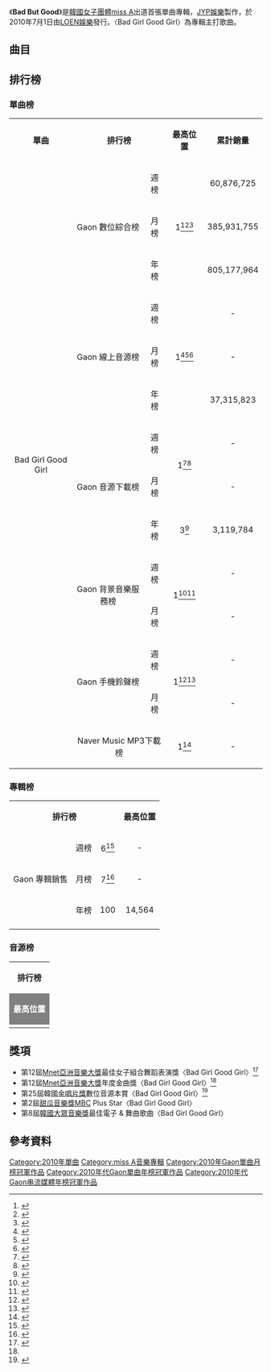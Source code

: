 {{Infobox song
| name       = Bad But Good
| type       = 單曲
| artist     = [[miss_A|miss A]]
| cover      = Miss A-Bad But Good cover.jpg
| released   = 2010年7月1日
| recorded   = 2010年
| genre      = [[韓國流行音樂|K-pop]]、[[舞曲|Dance]]
| length     = 13:16
| label      = {{KOR}} [[JYP娛樂|JYP娛樂]]（製作）,<br />{{KOR}} [[LOEN娛樂|LOEN娛樂]]（發行）
| producer   = [[朴軫永|朴軫永]]
| prev_title = 
| prev_year  = 
| next_title = [[Step_Up_(miss_A單曲)|Step Up]]
| next_year  = 2010
| misc       = {{External music video|type=single|{{YouTube|8TeeJvcBdLA|Bad Girl Good Girl}}}}
}}
《'''Bad But Good'''》是[[韓國|韓國]][[女子音樂組合|女子團體]][[miss_A|miss A]]出道首張單曲專輯，[[JYP娛樂|JYP娛樂]]製作，於2010年7月1日由[[LOEN娛樂|LOEN娛樂]]發行。〈Bad Girl Good Girl〉為專輯主打歌曲。

==曲目==
{{Track listing
| collapsed       = no
| headline        = 
| extra_column    = 
| total_length    = 13:16

| all_writing     = 
| all_lyrics      = 
| all_music       = 

| title1          = '''Bad Girl Good Girl'''  
| note1           = 
| writer1         = 
| lyrics1         = [[朴軫永|J.Y. Park "The Asiansoul"]]
| music1          = J.Y. Park "The Asiansoul"
| extra1          = 
| length1         = 3:37

| title2          = 正好遇見
| note2           = 
| writer2         = 
| lyrics2         = 슈퍼창따이
| music2          = 슈퍼창따이
| extra2          = 
| length2         = 3:05

| title3          = 再愛一次
| note3           = 
| writer3         = 
| lyrics3         = 슈퍼창따이
| music3          = 슈퍼창따이
| extra3          = 
| length3         = 3:26

| title4          = Break It
| note4           = 
| writer4         = 
| lyrics4         = 슈퍼창따이 
| music4          = TOMMY RARK
| extra4          = 
| length4         = 3:48
}}

== 排行榜 ==
===單曲榜===
{| class="wikitable sortable" width=70%
|- style="background:#808080; color:white"
|align="center"|'''單曲'''
|colspan="2" align="center"|'''排行榜'''
|align="center"|'''最高位置'''
|align="center"|'''累計銷量'''
|align="center"|'''統計期間'''
|-
|align="center" rowspan="14"| Bad Girl Good Girl
|align="center" rowspan="3"| Gaon 數位綜合榜
|align="center"| 週榜
|align="center" rowspan="3"| 1<ref>{{cite web|url=http://gaonchart.co.kr/chart/digital.php?f_chart_kind_cd=T&f_week=29&f_year=2010&f_type=week|title=GAON DIGITAL CHART 2010年7月4日－7月10日|publisher=GAON|language=ko|deadurl=yes|archiveurl=https://web.archive.org/web/20141006104152/http://gaonchart.co.kr/chart/digital.php?f_chart_kind_cd=T&f_week=29&f_year=2010&f_type=week|archivedate=2014年10月6日}}</ref><ref>{{cite web|url=http://gaonchart.co.kr/chart/digital.php?f_chart_kind_cd=T&f_month=07&f_year=2010&f_type=month|title=GAON DIGITAL CHART 2010年7月|publisher=GAON|language=ko|deadurl=yes|archiveurl=https://archive.is/20140921114306/http://gaonchart.co.kr/chart/digital.php?f_chart_kind_cd=T&f_month=07&f_year=2010&f_type=month|archivedate=2014-09-21}}</ref><ref>{{cite web|url=http://gaonchart.co.kr/digital_chart/index.php?nationGbn=T&current_year=2010&chart_Time=year |title=GAON DIGITAL CHART 2010 |publisher=GAON |language=ko |deadurl=yes |archiveurl=https://web.archive.org/web/20131018005017/http://gaonchart.co.kr/digital_chart/index.php?nationGbn=T&current_year=2010&chart_Time=year |archivedate=2013-10-18 }}</ref>
|align="center" | 60,876,725 
|align="center" | 2010年7月4日－7月10日
|-
|align="center"| 月榜
|align="center"| 385,931,755 
|align="center"| 2010年7月
|-
|align="center"| 年榜
|align="center"| 805,177,964  
|align="center"| 2010年
|-
|align="center" rowspan="3"| Gaon 線上音源榜
|align="center"| 週榜
|align="center" rowspan="3"| 1<ref>{{cite web|url=http://gaonchart.co.kr/chart/streaming.php?f_chart_kind_cd=T&f_week=29&f_year=2010&f_type=week|title=GAON STREAMING CHART 2010年7月4日－7月10日|publisher=GAON|language=ko|deadurl=yes|archiveurl=https://archive.is/20140921114305/http://gaonchart.co.kr/chart/streaming.php?f_chart_kind_cd=T&f_week=29&f_year=2010&f_type=week|archivedate=2014年9月21日}}</ref><ref>{{cite web|url=http://gaonchart.co.kr/chart/streaming.php?f_chart_kind_cd=T&f_month=07&f_year=2010&f_type=month|title=GAON STREAMING CHART 2010年7月|publisher=GAON|language=ko|deadurl=yes|archiveurl=https://archive.is/20140921114310/http://gaonchart.co.kr/chart/streaming.php?f_chart_kind_cd=T&f_month=07&f_year=2010&f_type=month|archivedate=2014-09-21}}</ref><ref>{{cite web|url=http://gaonchart.co.kr/chart/streaming.php?f_chart_kind_cd=T&nationGbn=&f_month=3&f_year=2010&f_type=year|title=GAON STREAMING CHART 2010年|publisher=GAON|language=ko|deadurl=yes|archiveurl=https://web.archive.org/web/20140723232823/http://www.gaonchart.co.kr/chart/streaming.php?f_chart_kind_cd=T&nationGbn=&f_month=3&f_year=2010&f_type=year|archivedate=2014-07-23}}</ref>
|align="center" | -
|align="center" | 2010年7月4日－7月10日
|-
|align="center"| 月榜
|align="center"|  -
|align="center"| 2010年7月
|-
|align="center"| 年榜
|align="center"| 37,315,823  
|align="center"| 2010年
|-
|align="center" rowspan="3"| Gaon 音源下載榜
|align="center"| 週榜
|align="center" rowspan="2"| 1<ref>{{cite web|url=http://gaonchart.co.kr/chart/download.php?f_chart_kind_cd=T&f_week=29&f_year=2010&f_type=week|title=GAON DOWNLOAD CHART 2010年7月4日－7月10日|publisher=GAON|language=ko}}{{dead link|date=2017年11月 |bot=InternetArchiveBot |fix-attempted=yes }}</ref><ref>{{cite web|url=http://gaonchart.co.kr/chart/download.php?f_chart_kind_cd=T&f_month=07&f_year=2010&f_type=month|title=GAON DOWNLOAD CHART 2010年7月|publisher=GAON|language=ko|deadurl=yes|archiveurl=https://web.archive.org/web/20140911002346/http://gaonchart.co.kr/chart/download.php?f_chart_kind_cd=T&f_month=07&f_year=2010&f_type=month|archivedate=2014-09-11}}</ref>
|align="center" | -
|align="center" | 2010年7月4日－7月10日
|-
|align="center"| 月榜
|align="center"|  -
|align="center"| 2010年7月
|-
|align="center"| 年榜
|align="center"| 3<ref>{{cite web|url=http://gaonchart.co.kr/chart/download.php?f_chart_kind_cd=T&nationGbn=&f_month=3&f_year=2010&f_type=year |title=GAON DOWNLOAD CHART 2010 |publisher=GAON |language=ko |deadurl=yes |archiveurl=https://web.archive.org/web/20140716091915/http://gaonchart.co.kr/chart/download.php?f_chart_kind_cd=T&nationGbn=&f_month=3&f_year=2010&f_type=year |archivedate=2014-07-16 }}</ref>  
|align="center"| 3,119,784  
|align="center"| 2010年
|-
|align="center" rowspan="2"| Gaon 背景音樂服務榜
|align="center"| 週榜
|align="center" rowspan="2"| 1<ref>{{cite web|url=http://gaonchart.co.kr/chart/bgm.php?f_chart_kind_cd=T&f_week=29&f_year=2010&f_type=week|title=GAON BGM CHART 2010年7月4日－7月10日|publisher=GAON|language=ko|deadurl=yes|archiveurl=https://archive.is/20140921114257/http://gaonchart.co.kr/chart/bgm.php?f_chart_kind_cd=T&f_week=29&f_year=2010&f_type=week|archivedate=2014年9月21日}}</ref><ref>{{cite web|url=http://gaonchart.co.kr/chart/bgm.php?f_chart_kind_cd=T&f_month=07&f_year=2010&f_type=month|title=GAON BGM CHART 2010年7月|publisher=GAON|language=ko|deadurl=yes|archiveurl=https://archive.is/20140921114250/http://gaonchart.co.kr/chart/bgm.php?f_chart_kind_cd=T&f_month=07&f_year=2010&f_type=month|archivedate=2014-09-21}}</ref>
|align="center" | -
|align="center" | 2010年7月4日－7月10日
|-
|align="center"| 月榜
|align="center"|  -
|align="center"| 2010年7月
|-
|align="center" rowspan="2"| Gaon 手機鈴聲榜
|align="center"| 週榜
|align="center" rowspan="2"| 1<ref>{{cite web|url=http://gaonchart.co.kr/chart/mobile.php?f_code=S2020&f_week=30&f_year=2010&f_type=week|title=GAON MOBILE CHART 2010年7月11日－7月17日|publisher=GAON|language=ko}}{{dead link|date=2017年11月 |bot=InternetArchiveBot |fix-attempted=yes }}</ref><ref>{{cite web|url=http://gaonchart.co.kr/chart/mobile.php?f_code=S2020&f_month=07&f_year=2010&f_type=month|title=GAON MOBILE CHART 2010年7月|publisher=GAON|language=ko}}{{dead link|date=2017年11月 |bot=InternetArchiveBot |fix-attempted=yes }}</ref>
|align="center" | -
|align="center" | 2010年7月11日－7月17日
|-
|align="center"| 月榜
|align="center"|  -
|align="center"| 2010年7月
|-
|align="center" colspan="2"| Naver Music MP3下載榜
|align="center"|  1<ref>{{cite web|url=http://music.naver.com/promotion/specialContent.nhn?articleId=1564|title=네이버뮤직 2010년 MP3 다운로드|publisher=Naver|language=ko}}</ref>
|align="center"|  -
|align="center"| 2010年7月
|}

===專輯榜===
{| class="wikitable sortable" width=70%
|- style="background:#808080; color:white"
|colspan="3" align="center"|'''排行榜'''
|align="center"|'''最高位置'''
|align="center"|'''累計銷量'''
|align="center"|'''統計期間'''
|-
|align="center" rowspan="3"| Gaon 專輯銷售
|align="center"| 週榜
|align="center"| 6<ref>{{cite web|url=http://gaonchart.co.kr/chart/album.php?f_chart_kind_cd=T&f_week=29&f_year=2010&f_type=week|title=GAON ALBUM CHART 2010年7月4日－7月10日|publisher=GAON|language=ko|deadurl=yes|archiveurl=https://web.archive.org/web/20140714130238/http://www.gaonchart.co.kr/chart/album.php?f_chart_kind_cd=T&f_week=29&f_year=2010&f_type=week|archivedate=2014年7月14日}}</ref>
|align="center"| -
|align="center"| 2010年7月4日－7月10日
|-
|align="center"| 月榜
|align="center"| 7<ref>{{cite web|url=http://gaonchart.co.kr/chart/album.php?f_chart_kind_cd=T&f_month=07&f_year=2010&f_type=month|title=GAON ALBUM CHART 2010年7月|publisher=GAON|language=ko|deadurl=yes|archiveurl=https://web.archive.org/web/20140911002456/http://gaonchart.co.kr/chart/album.php?f_chart_kind_cd=T&f_month=07&f_year=2010&f_type=month|archivedate=2014-09-11}}</ref>
|align="center"| - 
|align="center"| 2010年7月
|-
|align="center"| 年榜
|align="center"| 100
|align="center"| 14,564 
|align="center"| 2010年
|-
|}

===音源榜===
{| class="wikitable sortable" width=70%
|- style="background:#808080; color:white"
|align="center" rowspan="2"|'''排行榜'''
|-
|align="center" |'''MelOn'''
|align="center" |'''Cyworld'''
|align="center" |'''Mnet'''
|align="center" |'''Soribada'''
|align="center" |'''bugs'''
|align="center" |'''monkey3'''
|align="center" |'''Dosirak'''
|align="center" |'''HANTEO'''
|-
| style="background:#808080; color:white" align="center" colspan="1" |'''最高位置'''
| align="center" colspan="10"| 1<ref>{{cite web|url=http://www.hankyung.com/news/app/newsview.php?aid=2010070677977|title=miss A, 첫 전파 후 음원차트 올킬…'원더걸스 업그레이판!'|accessdate=2010-07-06|publisher=한경닷컴|language=ko|archive-date=2019-09-24|archive-url=https://web.archive.org/web/20190924162115/https://www.hankyung.com/life/article/2010070677977|dead-url=no}}</ref><ref>{{cite web|url=http://www.asiae.co.kr/news/view.htm?idxno=2010071617171611854|title=miss A, 첫 전파 후 음원차트 올킬…'원더걸스 업그레이판!'|accessdate=2010-07-17|publisher=아시아경제|language=ko|archive-date=2019-02-15|archive-url=https://web.archive.org/web/20190215153742/http://www.asiae.co.kr/news/view.htm?idxno=2010071617171611854|dead-url=no}}</ref>
|-
|}

== 獎項 ==
* 第12屆[[Mnet亞洲音樂大獎|Mnet亞洲音樂大獎]]最佳女子組合舞蹈表演獎〈Bad Girl Good Girl〉<ref name="MAMA">{{cite news | url = http://chinese.joins.com/big5/article.do?method=detail&art_id=55768&category=003005 | title = “MAMA三冠王”Miss A“現在要進軍中國了” | publisher = 韓國中央日報 | date = 2010-11-29 | language = zh | accessdate = 2014-09-21 | archive-date = 2014-10-06 | archive-url = https://web.archive.org/web/20141006105653/http://chinese.joins.com/big5/article.do?method=detail&art_id=55768&category=003005 | dead-url = no }}</ref>
* 第12屆[[Mnet亞洲音樂大獎|Mnet亞洲音樂大獎]]年度金曲獎〈Bad Girl Good Girl〉<ref name="MAMA" />
* 第25屆韓國[[金唱片獎|金唱片獎]]數位音源本賞〈Bad Girl Good Girl〉<ref>{{cite news| url = http://kpopn.com/2010/12/09/44270/| title = 金唱片得獎名單| publisher = kpopn.com| date = 2010-12-09| language = zh| access-date = 2014-09-21| archive-url = https://web.archive.org/web/20140714190019/http://kpopn.com/2010/12/09/44270/| archive-date = 2014-07-14| dead-url = yes}}</ref>
* 第2屆[[甜瓜音樂獎|甜瓜音樂獎]]MBC Plus Star〈Bad Girl Good Girl〉
* 第8屆[[韓國音樂大獎#最佳電子_&_舞曲歌曲|韓國大眾音樂獎]]最佳電子 & 舞曲歌曲〈Bad Girl Good Girl〉

==參考資料==
{{reflist|2}}

{{miss A}}
{{Gaon單曲月榜冠軍 (2010年代前期)|2010年7月}}
{{Gaon單曲年榜冠軍 (2010年代)|2010年}}
{{Gaon串流媒體年榜冠軍 (2010年代)|2010年}}
[[Category:2010年單曲|Category:2010年單曲]]
[[Category:miss_A音樂專輯|Category:miss A音樂專輯]]
[[Category:2010年Gaon單曲月榜冠軍作品|Category:2010年Gaon單曲月榜冠軍作品]]
[[Category:2010年代Gaon單曲年榜冠軍作品|Category:2010年代Gaon單曲年榜冠軍作品]]
[[Category:2010年代Gaon串流媒體年榜冠軍作品|Category:2010年代Gaon串流媒體年榜冠軍作品]]